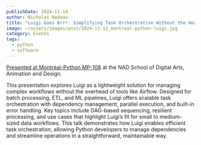 ```yaml
---
publishDate: 2024-11-14
author: Nicholas Nadeau
title: "Luigi Goes Brrr: Simplifying Task Orchestration Without the Headaches"
image: ~/assets/images/post/2024-11-12_montreal-python-luigi.jpg
category: Events
tags:
  - python
  - software
---
```



[Presented at Montréal-Python MP-108](https://www.meetup.com/montreal-python/events/303432317/?utm_medium=referral&utm_campaign=share-btn_savedevents_share_modal&utm_source=link) at the NAD School of Digital Arts, Animation and Design.

<YouTube id="-RJ4VO86Fg8" />

This presentation explores Luigi as a lightweight solution for managing complex workflows without the overhead of tools like Airflow. Designed for batch processing, ETL, and ML pipelines, Luigi offers scalable task orchestration with dependency management, parallel execution, and built-in error handling. Key topics include DAG-based sequencing, resilient processing, and use cases that highlight Luigi’s fit for small to medium-sized data workflows. This talk demonstrates how Luigi enables efficient task orchestration, allowing Python developers to manage dependencies and streamline operations in a straightforward, maintainable way.
